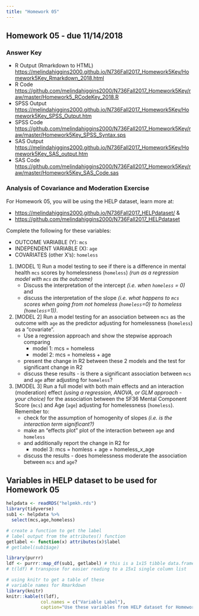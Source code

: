 ```yaml
---
title: "Homework 05"
---
```


## Homework 05 - due 11/14/2018

### Answer Key

* R Output (Rmarkdown to HTML) [https://melindahiggins2000.github.io/N736Fall2017_Homework5Key/Homework5Key_Rmarkdown_2018.html](https://melindahiggins2000.github.io/N736Fall2017_Homework5Key/Homework5Key_Rmarkdown_2018.html)
* R Code [https://github.com/melindahiggins2000/N736Fall2017_Homework5Key/raw/master/Homework5_RCodeKey_2018.R](https://github.com/melindahiggins2000/N736Fall2017_Homework5Key/raw/master/Homework5_RCodeKey_2018.R)
* SPSS Output [https://melindahiggins2000.github.io/N736Fall2017_Homework5Key/Homework5Key_SPSS_Output.htm](https://melindahiggins2000.github.io/N736Fall2017_Homework5Key/Homework5Key_SPSS_Output.htm)
* SPSS Code [https://github.com/melindahiggins2000/N736Fall2017_Homework5Key/raw/master/Homework5Key_SPSS_Syntax.sps](https://github.com/melindahiggins2000/N736Fall2017_Homework5Key/raw/master/Homework5Key_SPSS_Syntax.sps)
* SAS Output [https://melindahiggins2000.github.io/N736Fall2017_Homework5Key/Homework5Key_SAS_output.htm](https://melindahiggins2000.github.io/N736Fall2017_Homework5Key/Homework5Key_SAS_output.htm)
* SAS Code [https://github.com/melindahiggins2000/N736Fall2017_Homework5Key/raw/master/Homework5Key_SAS_Code.sas](https://github.com/melindahiggins2000/N736Fall2017_Homework5Key/raw/master/Homework5Key_SAS_Code.sas)

### Analysis of Covariance and Moderation Exercise

For Homework 05, you will be using the HELP dataset, learn more at:

* [https://melindahiggins2000.github.io/N736Fall2017_HELPdataset/](https://melindahiggins2000.github.io/N736Fall2017_HELPdataset/) &
* [https://github.com/melindahiggins2000/N736Fall2017_HELPdataset](https://github.com/melindahiggins2000/N736Fall2017_HELPdataset)

Complete the following for these variables:

* OUTCOME VARIABLE (Y): `mcs`
* INDEPENDENT VARIABLE (X): `age`
* COVARIATES (other X's): `homeless`

1. [MODEL 1] Run a model testing to see if there is a difference in mental health `mcs` scores by homelessness (`homeless`) _(run as a regression model with `mcs` as the outcome)_ 
    * Discuss the interpretation of the intercept _(i.e. when `homeless` = 0)_ and 
    * discuss the interpretation of the slope _(i.e. what happens to `mcs` scores when going from not homeless (`homeless`=0) to homeless (`homeless`=1))_.
    
2. [MODEL 2] Run a model testing for an association between `mcs` as the outcome with `age` as the predictor adjusting for homelessness (`homeless`) as a "covariate". 
    * Use a regression approach and show the stepwise approach comparing 
        - model 1: mcs = homeless
        - model 2: mcs = homeless + age
    * present the change in R2 between these 2 models and the test for significant change in R2
    * discuss these results - is there a significant association between `mcs` and `age` after adjusting for `homeless`?
    
3. [MODEL 3] Run a full model with both main effects and an interaction (moderation) effect _(using a regression, ANOVA, or GLM approach - your choice)_ for the association between the SF36 Mental Component Score (`mcs`) and Age (`age`) adjusting for homelessness (`homeless`). Remember to:
    * check for the assumption of homogenity of slopes _(i.e. is the interaction term significant?)_
    * make an "effects plot" plot of the interaction between `age` and `homeless` 
    * and additionally report the change in R2 for
        - model 3: mcs = homless + age + homeless_x_age
    * discuss the results - does homelessness moderate the association between `mcs` and `age`?
    
## Variables in HELP dataset to be used for Homework 05

```r
helpdata <- readRDS("helpmkh.rds")
library(tidyverse)
sub1 <- helpdata %>%
  select(mcs,age,homeless)

# create a function to get the label
# label output from the attributes() function
getlabel <- function(x) attributes(x)$label
# getlabel(sub1$age)

library(purrr)
ldf <- purrr::map_df(sub1, getlabel) # this is a 1x15 tibble data.frame
# t(ldf) # transpose for easier reading to a 15x1 single column list

# using knitr to get a table of these
# variable names for Rmarkdown
library(knitr)
knitr::kable(t(ldf),
             col.names = c("Variable Label"),
             caption="Use these variables from HELP dataset for Homework 05")

```
